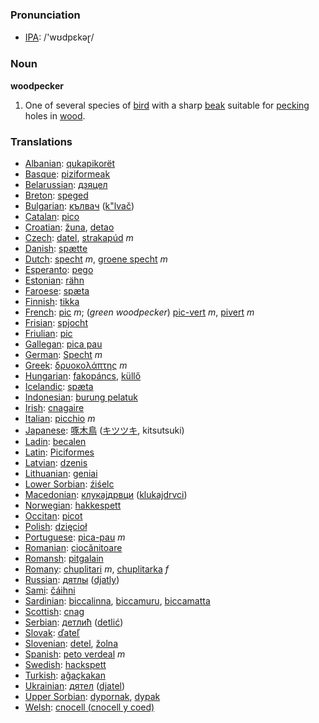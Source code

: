 === Pronunciation ===
*[[w:IPA|IPA]]: /'wʊdpɛkəɽ/

=== Noun ===

'''woodpecker'''

# One of several species of [[bird]] with a sharp [[beak]] suitable for [[peck]]ing holes in [[wood]].

=== Translations ===

*[[Albanian]]: [[qukapikorët]]
*[[Basque]]: [[piziformeak]]
*[[Belarussian]]: [[дзяцел]]
*[[Breton]]: [[speged]]
*[[Bulgarian]]: [[кълвач]] ([[k"lvač]])
*[[Catalan]]: [[pico]]
*[[Croatian]]: [[žuna]], [[detao]]
*[[Czech]]: [[datel]], [[strakapúd]] ''m''
*[[Danish]]: [[spætte]]
*[[Dutch]]: [[specht]] ''m'', [[groene specht]] ''m''
*[[Esperanto]]: [[pego]]
*[[Estonian]]: [[rähn]]
*[[Faroese]]: [[spæta]]
*[[Finnish]]: [[tikka]]
*[[French]]: [[pic]] ''m''; (''green woodpecker'') [[pic-vert]] ''m'', [[pivert]] ''m''
*[[Frisian]]: [[spjocht]]
*[[Friulian]]: [[pic]]
*[[Gallegan]]: [[pica pau]]
*[[German]]: [[Specht]] ''m''
*[[Greek]]: [[δρυοκολάπτης]] ''m''
*[[Hungarian]]: [[fakopáncs]], [[küllő]]
*[[Icelandic]]: [[spæta]]
*[[Indonesian]]: [[burung pelatuk]]
*[[Irish]]: [[cnagaire]]
*[[Italian]]: [[picchio]] ''m''
*[[Japanese]]: [[啄木鳥]] ([[キツツキ]], kitsutsuki)
*[[Ladin]]: [[becalen]]
*[[Latin]]: [[Piciformes]] '' ''
*[[Latvian]]: [[dzenis]]
*[[Lithuanian]]: [[geniai]]
*[[Lower Sorbian]]: [[źiśelc]]
*[[Macedonian]]: [[клукаjдрвци]] ([[klukajdrvci]])
*[[Norwegian]]: [[hakkespett]]
*[[Occitan]]: [[picot]]
*[[Polish]]: [[dzięcioł]] '' ''
*[[Portuguese]]: [[pica-pau]] ''m''
*[[Romanian]]: [[ciocănitoare]]
*[[Romansh]]: [[pitgalain]]
*[[Romany]]: [[chuplitari]] ''m'', [[chuplitarka]] ''f''
*[[Russian]]: [[дятлы]] ([[djatly]]) '' ''
*[[Sami]]: [[čáihni]]
*[[Sardinian]]: [[biccalinna]], [[biccamuru]], [[biccamatta]]
*[[Scottish]]: [[cnag]]
*[[Serbian]]: [[детлић]] ([[detlić]])
*[[Slovak]]: [[ďateľ]]
*[[Slovenian]]: [[detel]], [[žolna]]
*[[Spanish]]: [[peto verdeal]] ''m''
*[[Swedish]]: [[hackspett]]
*[[Turkish]]: [[ağaçkakan]]
*[[Ukrainian]]: [[дятел]] ([[djatel]])
*[[Upper Sorbian]]: [[dypornak]], [[dypak]]
*[[Welsh]]: [[cnocell (cnocell y coed)]]